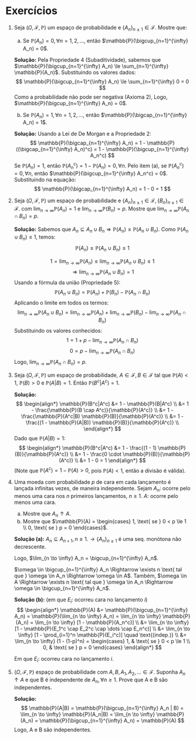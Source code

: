 # Exercícios

1.  Seja $(\Omega, \mathcal{F}, \mathbb{P})$ um espaço de probabilidade e $\{A_n\}_{n \ge 1} \in \mathcal{F}$. Mostre que:

    a) Se $\mathbb{P}(A_n) = 0, \forall n=1, 2, \dots$, então $\mathbb{P}(\bigcup_{n=1}^{\infty} A_n) = 0$.

    **Solução:**
    Pela Propriedade 4 (Subaditividade), sabemos que $\mathbb{P}(\bigcup_{n=1}^{\infty} A_n) \le \sum_{n=1}^{\infty} \mathbb{P}(A_n)$.
    Substituindo os valores dados:
    $$ \mathbb{P}(\bigcup_{n=1}^{\infty} A_n) \le \sum_{n=1}^{\infty} 0 = 0 $$
    Como a probabilidade não pode ser negativa (Axioma 2),
    Logo, $\mathbb{P}(\bigcup_{n=1}^{\infty} A_n) = 0$.

    b) Se $\mathbb{P}(A_n) = 1, \forall n=1, 2, \dots$, então $\mathbb{P}(\bigcap_{n=1}^{\infty} A_n) = 1$.

    **Solução:**
    Usando a Lei de De Morgan e a Propriedade 2:
    $$ \mathbb{P}(\bigcap_{n=1}^{\infty} A_n) = 1 - \mathbb{P}((\bigcap_{n=1}^{\infty} A_n)^c) = 1 - \mathbb{P}(\bigcup_{n=1}^{\infty} A_n^c) $$
    Se $\mathbb{P}(A_n) = 1$, então $\mathbb{P}(A_n^c) = 1 - \mathbb{P}(A_n) = 0, \forall n$.
    Pelo item (a), se $\mathbb{P}(A_n^c) = 0, \forall n$, então $\mathbb{P}(\bigcup_{n=1}^{\infty} A_n^c) = 0$.
    Substituindo na equação:
    $$ \mathbb{P}(\bigcap_{n=1}^{\infty} A_n) = 1 - 0 = 1 $$

2.  Seja $(\Omega, \mathcal{F}, \mathbb{P})$ um espaço de probabilidade e $\{A_n\}_{n \ge 1} \in \mathcal{F}, \{B_n\}_{n \ge 1} \in \mathcal{F}$.
    com $\lim_{n \to \infty} \mathbb{P}(A_n) = 1$ e $\lim_{n \to \infty} \mathbb{P}(B_n) = p$. Mostre que $\lim_{n \to \infty} \mathbb{P}(A_n \cap B_n) = p$.

    **Solução:**
    Sabemos que $A_n \subseteq A_n \cup B_n \Rightarrow \mathbb{P}(A_n) \le \mathbb{P}(A_n \cup B_n)$.
    Como $\mathbb{P}(A_n \cup B_n) \le 1$, temos:
    $$ \mathbb{P}(A_n) \le \mathbb{P}(A_n \cup B_n) \le 1 $$
    
    $$ 1=\lim_{n \to \infty} \mathbb{P}(A_n) \le \lim_{n \to \infty} \mathbb{P}(A_n \cup B_n) \le 1 $$
    $$ \Rightarrow \lim_{n \to \infty} \mathbb{P}(A_n \cup B_n) = 1 $$
    Usando a fórmula da união (Propriedade 5):
    $$ \mathbb{P}(A_n \cup B_n) = \mathbb{P}(A_n) + \mathbb{P}(B_n) - \mathbb{P}(A_n \cap B_n) $$
    Aplicando o limite em todos os termos:
    $$ \lim_{n \to \infty} \mathbb{P}(A_n \cup B_n) = \lim_{n \to \infty} \mathbb{P}(A_n) + \lim_{n \to \infty} \mathbb{P}(B_n) - \lim_{n \to \infty} \mathbb{P}(A_n \cap B_n) $$
    Substituindo os valores conhecidos:
    $$ 1 = 1 + p - \lim_{n \to \infty} \mathbb{P}(A_n \cap B_n) $$
    $$ 0 = p - \lim_{n \to \infty} \mathbb{P}(A_n \cap B_n) $$
    Logo, $\lim_{n \to \infty} \mathbb{P}(A_n \cap B_n) = p$.

3.  Seja $(\Omega, \mathcal{F}, \mathbb{P})$ um espaço de probabilidade, $A \in \mathcal{F}, B \in \mathcal{F}$ tal que
    $\mathbb{P}(A) < 1$, $\mathbb{P}(B) > 0$ e $\mathbb{P}(A|B) = 1$. Então $\mathbb{P}(B^c|A^c) = 1$.

    **Solução:**
    $$
    \begin{align*}
    \mathbb{P}(B^c|A^c) &= 1 - \mathbb{P}(B|A^c) \\
                       &= 1 - \frac{\mathbb{P}(B \cap A^c)}{\mathbb{P}(A^c)} \\
                       &= 1 - \frac{\mathbb{P}(A^c|B) \mathbb{P}(B)}{\mathbb{P}(A^c)} \\
                       &= 1 - \frac{(1 - \mathbb{P}(A|B)) \mathbb{P}(B)}{\mathbb{P}(A^c)} \\
    \end{align*}
    $$
    Dado que $\mathbb{P}(A|B) = 1$:
    $$
    \begin{align*}
    \mathbb{P}(B^c|A^c) &= 1 - \frac{(1 - 1) \mathbb{P}(B)}{\mathbb{P}(A^c)} \\
                       &= 1 - \frac{0 \cdot \mathbb{P}(B)}{\mathbb{P}(A^c)} \\
                       &= 1 - 0 = 1
    \end{align*}
    $$
    (Note que $\mathbb{P}(A^c) = 1 - \mathbb{P}(A) > 0$, pois $\mathbb{P}(A) < 1$, então a divisão é válida).

4.  Uma moeda com probabilidade $p$ de cara em cada lançamento é lançada infinitas vezes, de maneira independente.
    Sejam
    $A_n$: ocorre pelo menos uma cara nos $n$ primeiros lançamentos, $n \ge 1$.
    $A$: ocorre pelo menos uma cara.

    a) Mostre que $A_n \uparrow A$.
    b) Mostre que $\mathbb{P}(A) = \begin{cases} 1, \text{ se } 0 < p \le 1 \\ 0, \text{ se } p = 0 \end{cases}$.

    **Solução (a):**
    $A_n \subseteq A_{n+1}, n \ge 1. \rightarrow \{A_n\}_{n \ge 1}$ é uma seq. monótona não decrescente.
    
    Logo, $\lim_{n \to \infty} A_n = \bigcup_{n=1}^{\infty} A_n$.
    
    $\omega \in \bigcup_{n=1}^{\infty} A_n \Rightarrow \exists n \text{ tal que } \omega \in A_n \Rightarrow \omega \in A$.
    Também, $\omega \in A \Rightarrow \exists n \text{ tal que } \omega \in A_n \Rightarrow \omega \in \bigcup_{n=1}^{\infty} A_n$.

    **Solução (b):**
    (em que $E_i$: ocorreu cara no lançamento $i$)
    $$
    \begin{align*}
    \mathbb{P}(A) &= \mathbb{P}(\bigcup_{n=1}^{\infty} A_n) = \mathbb{P}(\lim_{n \to \infty} A_n) = \lim_{n \to \infty} \mathbb{P}(A_n) = \lim_{n \to \infty} [1 - \mathbb{P}(A_n^c)] \\
                  &= \lim_{n \to \infty} [1 - \mathbb{P}(E_1^c \cap E_2^c \cap \dots \cap E_n^c)] \\
                  &= \lim_{n \to \infty} [1 - \prod_{i=1}^n \mathbb{P}(E_i^c)] \quad \text{(indep.)} \\
                  &= \lim_{n \to \infty} (1 - (1-p)^n) = \begin{cases} 1, & \text{ se } 0 < p \le 1 \\ 0, & \text{ se } p = 0 \end{cases}
    \end{align*}
    $$
    
    Em que $E_i:$ ocorreu cara no lançamento $i.$

5.  $(\Omega, \mathcal{F}, \mathbb{P})$ espaço de probabilidade com $A, B, A_1, A_2, \dots \in \mathcal{F}$.
    Suponha $A_n \uparrow A$ e que B é independente de $A_n, \forall n \ge 1$.
    Prove que A e B são independentes.

    **Solução:**
    $$
    \mathbb{P}(A|B) = \mathbb{P}(\bigcup_{n=1}^{\infty} A_n | B) = \lim_{n \to \infty} \mathbb{P}(A_n|B) = \lim_{n \to \infty} \mathbb{P}(A_n) = \mathbb{P}(\bigcup_{n=1}^{\infty} A_n) = \mathbb{P}(A)
    $$
    Logo, A e B são independentes.